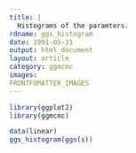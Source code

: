 ```yaml
---
title: |
  Histograms of the paramters.
rdname: ggs_histogram
date: 1991-05-31
output: html_document
layout: article
category: ggmcmc
images:
FRONTFOMATTER_IMAGES
---
```


```r
library(ggplot2)
library(ggmcmc)
```

```r
data(linear)
ggs_histogram(ggs(s))



```